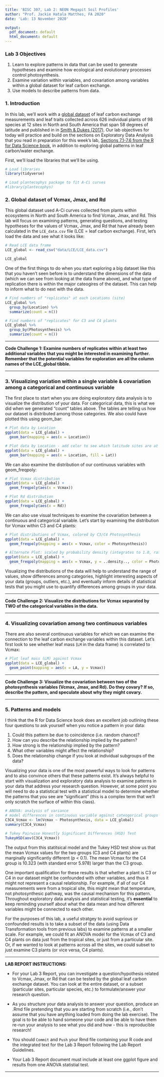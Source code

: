 ```yaml
---
title: 'BISC 307, Lab 2: NEON Megapit Soil Profiles'
author: "Prof. Jackie Hatala Matthes, FA 2020"
date: 'Lab: 13 November 2020'

output:
  pdf_document: default
  html_document: default
---
```


### Lab 3 Objectives
1. Learn to explore patterns in data that can be used to generate hypotheses and examine how ecological and evolutionary processes control photosynthesis.
2. Examine variation within variables, and covariation among variables within a global dataset for leaf carbon exchange.
3. Use models to describe patterns from data. 

### 1. Introduction
In this lab, we'll work with a [global dataset](http://onlinelibrary.wiley.com/doi/10.1002/ecy.1992/abstract) of leaf carbon exchange measurements and leaf traits collected across 626 individual plants of 98 species at 12 sites in North and South America that span 58 degrees of latitude and published in in [Smith & Dukes  (2017)](http://onlinelibrary.wiley.com/doi/10.1002/ecy.1992/abstract). Our lab objectives for today will practice and build on the sections on Exploratory Data Analysis that you read in preparation for this week's lab, [Sections 7.1-7.6 from the R for Data Science book](http://r4ds.had.co.nz/exploratory-data-analysis.html), in addition to exploring global patterns in leaf carbon/water exchange.

First, we'll load the libraries that we'll be using. 

```r
# Load libraries
library(tidyverse)

# Load plantecophys package to fit A-Ci curves
#library(plantecophys)
```


### 2. Global dataset of Vcmax, Jmax, and Rd

This global dataset used A-Ci curves collected from plants within ecosystems in North and South America to find Vcmax, Jmax, and Rd. This lab will focus on examining patterns, generating questions, and testing hypotheses for the values of Vcmax, Jmax, and Rd that have already been calculated in the `LCE_data.csv` file (LCE = leaf carbon exchange). First, let's load the data and see what it looks like:

```r
# Read LCE data frame
LCE_global <- read_csv("data/LCE/LCE_data.csv")

LCE_global

```

One of the first things to do when you start exploring a big dataset like this that you haven't seen before is to understand the dimensions of the data (which we can see from looking at the data frame above), and what type of replication there is within the major cateogires of the dataset. This can help to inform what to do next with the data.

```r
# Find numbers of "replicates" at each Locations (site)
LCE_global %>% 
  group_by(Location) %>%
  summarize(count = n())

# Find numbers of "replicates" for C3 and C4 plants
LCE_global %>%
  group_by(Photosynthesis) %>%
  summarize(count = n())

```

***
**Code Challenge 1:
Examine numbers of replicates within at least two additional variables that you might be interested in examining further. Remember that the potential variables for exploration are all the column names of the LCE_global tibble. **

***

### 3. Visualizing variation within a single variable & covariation among a categorical and continuous variable

The first place to start when you are doing exploratory data analysis is to visualize the distribution of your data. For categorical data, this is what we did when we generated "count" tables above. The tables are telling us how our dataset is distributed among those categories. We also could have plotted this using geom_bar:

```r
# Plot data by Location
ggplot(data = LCE_global) + 
  geom_bar(mapping = aes(x = Location))

# Plot data by Location - add color to see which latitude sites are at
ggplot(data = LCE_global) + 
  geom_bar(mapping = aes(x = Location, fill = Lat))

```

We can also examine the distribution of our continuous variables with geom_freqpoly:

```r
# Plot Vcmax distribution
ggplot(data = LCE_global) + 
  geom_freqpoly(aes(x = Vcmax))

# Plot Rd distribution
ggplot(data = LCE_global) + 
  geom_freqpoly(aes(x = Rd))

```

We can also use visual techniques to examine the covariation between a continuous and categorical variable. Let's start by examining the distribution for Vcmax within C3 and C4 plants:

```r
# Plot distributions of Vcmax, colored by C3/C4 Photosynthesis
ggplot(data = LCE_global) +
  geom_freqpoly(mapping = aes(x = Vcmax, color = Photosynthesis))

# Alternate Plot: scaled by probability density (integrates to 1.0, rather than showing counts) 
ggplot(data = LCE_global) +
  geom_freqpoly(mapping = aes(x = Vcmax, y = ..density.., color = Photosynthesis))

```

Visualizing the distributions of the data will help to understand the range of values, show differences among categories, highlight interesting aspects of your data (groups, outliers, etc.), and eventually inform details of statistical tests that you might use to quantify differences among groups in your data. 

***
**Code Challenge 2:
Visualize the distributions for Vcmax separated by TWO of the categorical variables in the data. **

***

### 4. Visualizing covariation among two continuous variables

There are also several continuous variables for which we can examine the connection to the leaf carbon exchange variables within this dataset. Let's first look to see whether leaf mass (`LM` in the data frame) is correlated to Vcmax:

```r
# Plot leaf mass (LM) against Vcmax
ggplot(data = LCE_global) +
  geom_point(mapping = aes(x = LA, y = Vcmax))

```


***
**Code Challenge 3:
Visualize the covariation between two of the photosynthesis variables (Vcmax, Jmax, and Rd). Do they covary? If so, describe the pattern, and speculate about why they might covary. **

***

### 5. Patterns and models

I think that the R for Data Science book does an excellent job outlining these four questions to ask yourself when you notice a pattern in your data:

1. Could this pattern be due to coincidence (i.e. random chance)?
2. How can you describe the relationship implied by the pattern?
3. How strong is the relationship implied by the pattern?
4. What other variables might affect the relationship?
5. Does the relationship change if you look at individual subgroups of the data?

Visualizing your data is one of the most powerful ways to look for patterns and to also convince others that these patterns exist. It's always helpful to start with visualization and exploratory data analysis to examine patterns in your data that address your research question. However, at some point you will need to do a statistical test with a statistical model to determine whether the patterns that you see are "significant" (this is a complex term that we'll only scratch the surface of within this class). 

```r
# ANOVA: analysis of variance
# model differences in continuous variable against cateogorical groups
C3C4_Vcmax <- lm(Vcmax ~ Photosynthesis, data = LCE_global)
summary(C3C4_Vcmax)

# Tukey Pairwise Honestly Significant Differences (HSD) Test 
TukeyHSD(aov(C3C4_Vcmax))

```

The output from this statitsical model and the Tukey HSD test show us that the mean Vcmax values for the two groups (C3 and C4 plants) are marginally significantly different (p < 0.1). The mean Vcmax for the C4 group is 10.323 (with standard error 5.978) larger than the C3 group. 

One important qualification for these results is that whether a plant is C3 or C4 in our dataset might be confounded with other variables, and thus it might not represent a causal relationship. For example, if all of our C4 measurements were from a tropical site, this might mean that temperature, not photosynthesic pathway, was the causal mechanism for this pattern. Throughout exploratory data analysis and statistical testing, it's **essential** to keep reminding yourself about what the data mean and how different variables might be connected to each other. 

For the purposes of this lab, a useful stratgey to avoid suprious or confounded results is to take a subset of the data (using Data Transformation tools from previous labs) to examine patterns at a smaller scale. For example, we could fit an ANOVA model for the Vcmax of C3 and C4 plants on data just from the tropical sites, or just from a particular site. Or, if we wanted to look at patterns across all the sites, we could subset to just examine C3 plants (or vice versa, C4 plants). 


***
**LAB REPORT INSTRUCTIONS:**

* For your Lab 3 Report, you can investigate a question/hypothesis related to Vcmax, Jmax, or Rd that can be tested by the global leaf carbon exchange dataset. You can look at the entire dataset, or a subset (particular sites, particular species, etc.) to formulate/answer your research question. 

* As you structure your data analysis to answer your question, produce an .Rmd file pretending that you are starting from scratch (i.e., don't assume that you have anything loaded from doing the lab exercise). The goal is to be able to hand someone your code and be able to have them re-run your analysis to see what you did and how - this is reproducible research! 

* You should `Commit` and `Push` your Rmd file containing your R code and the integrated text for the Lab 3 Report following the Lab Report Guidelines. 

* Your Lab 3 Report document must include at least one ggplot figure and results from one ANOVA statistial test.


***








